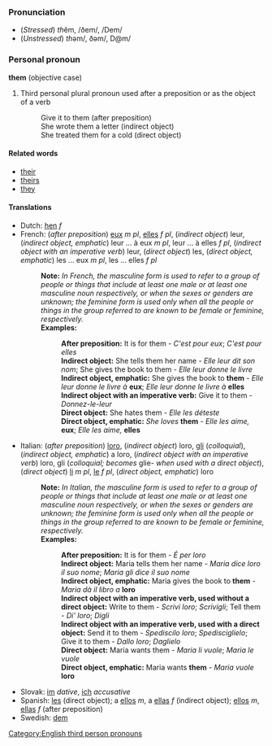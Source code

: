 ===Pronunciation===
*(''Stressed'') <i>th</i>ĕm, /ðem/, /Dem/
*(''Unstressed'') <i>th</i>əm/, ðəm/, D@m/

===Personal pronoun===
'''them''' (objective case)
#Third personal plural pronoun used after a preposition or as the object of a verb
#:Give it to them (after preposition)
#:She wrote them a letter (indirect object)
#:She treated them for a cold (direct object)

====Related words====
*[[their]]
*[[theirs]]
*[[they]]

====Translations====
*Dutch: [[hen]] ''f''
*French: (''after preposition'') [[eux]] ''m pl'', [[elles]] ''f pl'', (''indirect object'') leur, (''indirect object, emphatic'') leur ... à eux ''m pl'', leur ... à elles ''f pl'', (''indirect object with an imperative verb'') leur, (''direct object'') les, (''direct object, emphatic'') les ... eux ''m pl'', les ... elles ''f pl''
*:'''Note:''' ''In French, the masculine form is used to refer to a group of people or things that include at least one male or at least one masculine noun respectively, or when the sexes or genders are unknown; the feminine form is used only when all the people or things in the group referred to are known to be female or feminine, respectively.''
*:'''Examples:'''
*::'''After preposition:''' It is for them - ''C'est pour eux''; ''C'est pour elles''
*::'''Indirect object:''' She tells them her name - ''Elle leur dit son nom''; She gives the book to them - ''Elle leur donne le livre''
*::'''Indirect object, emphatic:''' She gives the book to '''them''' - ''Elle leur donne le livre à'' '''eux'''; ''Elle leur donne le livre à'' '''elles'''
*::'''Indirect object with an imperative verb:''' Give it to them - ''Donnez-le-leur''
*::'''Direct object:''' She hates them - ''Elle les déteste''
*::'''Direct object, emphatic:''' ''She loves'' '''them''' - ''Elle les aime,'' '''eux'''; ''Elle les aime,'' '''elles'''
*Italian: (''after preposition'') [[loro]], (''indirect object'') loro, [[gli]] (''colloquial''), (''indirect object, emphatic'') a loro, (''indirect object with an imperative verb'') loro, gli (''colloquial; becomes'' glie- ''when used with a direct object''), (''direct object'') [[li]] ''m pl'', [[le#Italian|le]] ''f pl'', (''direct object, emphatic'') loro
*:'''Note:''' ''In Italian, the masculine form is used to refer to a group of people or things that include at least one male or at least one masculine noun respectively, or when the sexes or genders are unknown; the feminine form is used only when all the people or things in the group referred to are known to be female or feminine, respectively.''
*:'''Examples:'''
*::'''After preposition:''' It is for them - ''É per loro''
*::'''Indirect object:''' Maria tells them her name - ''Maria dice loro il suo nome''; ''Maria gli dice il suo nome''
*::'''Indirect object, emphatic:''' Maria gives the book to '''them''' - ''Maria dà il libro a'' '''loro'''
*::'''Indirect object with an imperative verb, used without a direct object:''' Write to them - ''Scrivi loro''; ''Scrivigli''; Tell them - ''Di' loro''; ''Digli''
*::'''Indirect object with an imperative verb, used with a direct object:''' Send it to them - ''Spediscilo loro''; ''Spedisciglielo''; Give it to them - ''Dallo loro''; ''Daglielo''
*::'''Direct object:''' Maria wants them - ''Maria li vuole''; ''Maria le vuole''
*::'''Direct object, emphatic:''' Maria wants '''them''' - ''Maria vuole'' '''loro'''
*Slovak: [[im#Slovak|im]] ''dative'', [[ich#Slovak|ich]] ''accusative''
*Spanish: [[les]] (direct object); a [[ellos]] ''m'', a [[ellas]] ''f'' (indirect object); [[ellos]] ''m'', [[ellas]] ''f'' (after preposition)
*Swedish: [[dem#Swedish|dem]]

[[Category:English third person pronouns]]